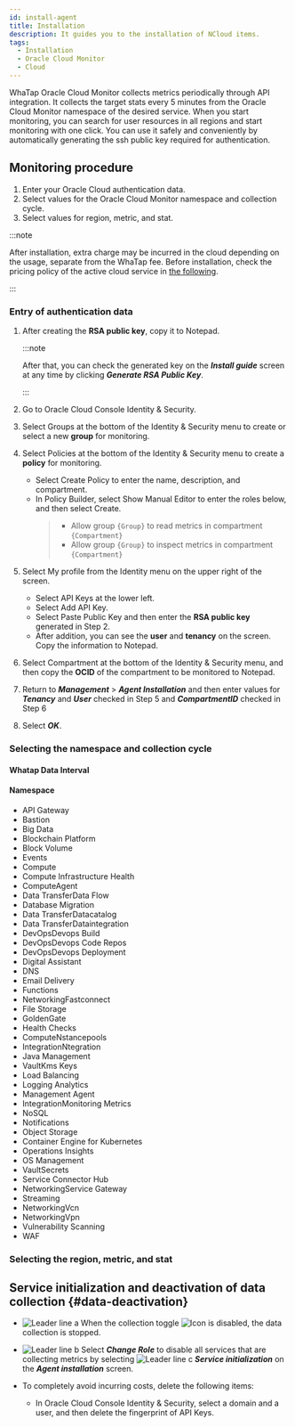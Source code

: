 ```yaml
---
id: install-agent
title: Installation
description: It guides you to the installation of NCloud items.
tags:
  - Installation
  - Oracle Cloud Monitor
  - Cloud
---
```



WhaTap Oracle Cloud Monitor collects metrics periodically through API integration. It collects the target stats every 5 minutes from the Oracle Cloud Monitor namespace of the desired service. When you start monitoring, you can search for user resources in all regions and start monitoring with one click. You can use it safely and conveniently by automatically generating the ssh public key required for authentication. 


<Createprojectcloud />

## Monitoring procedure

1. Enter your Oracle Cloud authentication data.
2. Select values for the Oracle Cloud Monitor namespace and collection cycle.
3. Select values for region, metric, and stat.

:::note

After installation, extra charge may be incurred in the cloud depending on the usage, separate from the WhaTap fee. Before installation, check the pricing policy of the active cloud service in [the following](https://www.oracle.com/kr/cloud/price-list/).

:::

### Entry of authentication data

<ImgLang img='oci-install.png' desc='OCI Monitor' />

1. After creating the **RSA public key**, copy it to Notepad. 

   :::note

   After that, you can check the generated key on the **_Install guide_** screen at any time by clicking **_Generate RSA Public Key_**.

   :::

2. Go to Oracle Cloud Console Identity & Security. 

3. Select Groups at the bottom of the Identity & Security menu to create or select a new **group** for monitoring.

4. Select Policies at the bottom of the Identity & Security menu to create a **policy** for monitoring.

   - Select Create Policy to enter the name, description, and compartment.
   - In Policy Builder, select Show Manual Editor to enter the roles below, and then select Create.
     > - Allow group `{Group}` to read metrics in compartment `{Compartment}`
     > - Allow group `{Group}` to inspect metrics in compartment `{Compartment}`

5. Select My profile from the Identity menu on the upper right of the screen. 

   - Select API Keys at the lower left.
   - Select Add API Key.
   - Select Paste Public Key and then enter the **RSA public key** generated in Step 2.
   - After addition, you can see the **user** and **tenancy** on the screen. Copy the information to Notepad.

6. Select Compartment at the bottom of the Identity & Security menu, and then copy the **OCID** of the compartment to be monitored to Notepad.

7. Return to **_Management_** > **_Agent Installation_** and then enter values for **_Tenancy_** and **_User_** checked in Step 5 and **_CompartmentID_** checked in Step 6

8. Select **_OK_**.

### Selecting the namespace and collection cycle


<Namespacecollect />

#### Whatap Data Interval


<Collectingperiod />

#### Namespace

- API Gateway
- Bastion
- Big Data
- Blockchain Platform
- Block Volume
- Events
- Compute
- Compute Infrastructure Health
- ComputeAgent
- Data TransferData Flow
- Database Migration
- Data TransferDatacatalog
- Data TransferDataintegration
- DevOpsDevops Build
- DevOpsDevops Code Repos
- DevOpsDevops Deployment
- Digital Assistant
- DNS
- Email Delivery
- Functions
- NetworkingFastconnect
- File Storage
- GoldenGate
- Health Checks
- ComputeNstancepools
- IntegrationNtegration
- Java Management
- VaultKms Keys
- Load Balancing
- Logging Analytics
- Management Agent
- IntegrationMonitoring Metrics
- NoSQL
- Notifications
- Object Storage
- Container Engine for Kubernetes
- Operations Insights
- OS Management
- VaultSecrets
- Service Connector Hub
- NetworkingService Gateway
- Streaming
- NetworkingVcn
- NetworkingVpn
- Vulnerability Scanning
- WAF

### Selecting the region, metric, and stat


<Regionmetricstats />

<ImgLang img='oci_region.png' desc='Oracle Cloud Monitor - Region, Metric, Stats' />

## Service initialization and deactivation of data collection {#data-deactivation}

<ImgLang img='cloud-deact.png' desc='비활성화 및 서비스 초기화 sc' />

- ![Leader line a](/img/char-a.svg) When the collection toggle ![Icon](/img/ic-toggle-off.svg) is disabled, the data collection is stopped.

- ![Leader line b](/img/char-b.svg) Select **_Change Role_** to disable all services that are collecting metrics by selecting ![Leader line c](/img/char-c.svg) **_Service initialization_** on the **_Agent installation_** screen.

- To completely avoid incurring costs, delete the following items: 

  - In Oracle Cloud Console Identity & Security, select a domain and a user, and then delete the fingerprint of API Keys.
